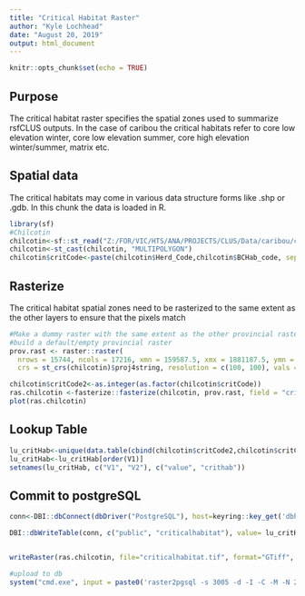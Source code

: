 ```yaml
---
title: "Critical Habitat Raster"
author: "Kyle Lochhead"
date: "August 20, 2019"
output: html_document
---
```


```r
knitr::opts_chunk$set(echo = TRUE)
```

## Purpose

The critical habitat raster specifies the spatial zones used to summarize rsfCLUS outputs. In the case of caribou the critical habitats refer to core low elevation winter, core low elevation summer, core high elevation winter/summer, matrix etc.

## Spatial data

The critical habitats may come in various data structure forms like .shp or .gdb. In this chunk the data is loaded in R.
```r
library(sf)
#Chilcotin
chilcotin<-sf::st_read("Z:/FOR/VIC/HTS/ANA/PROJECTS/CLUS/Data/caribou/critical_habitat/BC/chilcotin_lpu/eis_19_004_bc_core_chilcotin_v20190731.gdb", layer ='BCHabitat_20190731')
chilcotin<-st_cast(chilcotin, "MULTIPOLYGON")
chilcotin$critCode<-paste(chilcotin$Herd_Code,chilcotin$BCHab_code, sep = "_")

```

## Rasterize
The critical habitat spatial zones need to be rasterized to the same extent as the other layers to ensure that the pixels match

```r
#Make a dummy raster with the same extent as the other provincial rasters
#build a default/empty provincial raster
prov.rast <- raster::raster(
  nrows = 15744, ncols = 17216, xmn = 159587.5, xmx = 1881187.5, ymn = 173787.5, ymx = 1748187.5, 
  crs = st_crs(chilcotin)$proj4string, resolution = c(100, 100), vals = 0)

chilcotin$critCode2<-as.integer(as.factor(chilcotin$critCode))
ras.chilcotin <-fasterize::fasterize(chilcotin, prov.rast, field = "critCode2") #this is a
plot(ras.chilcotin)
```

## Lookup Table
```r
lu_critHab<-unique(data.table(cbind(chilcotin$critCode2,chilcotin$critCode)))
lu_critHab<-lu_critHab[order(V1)]
setnames(lu_critHab, c("V1", "V2"), c("value", "crithab"))
```

## Commit to postgreSQL
```r
conn<-DBI::dbConnect(dbDriver("PostgreSQL"), host=keyring::key_get('dbhost', keyring = 'postgreSQL'), dbname = keyring::key_get('dbname', keyring = 'postgreSQL'), port='5432' ,user=keyring::key_get('dbuser', keyring = 'postgreSQL') ,password= keyring::key_get('dbpass', keyring = 'postgreSQL'))

DBI::dbWriteTable(conn, c("public", "criticalhabitat"), value= lu_critHab, row.names = FALSE, overwrite = TRUE)


writeRaster(ras.chilcotin, file="criticalhabitat.tif", format="GTiff", overwrite=TRUE)

#upload to db
system("cmd.exe", input = paste0('raster2pgsql -s 3005 -d -I -C -M -N 2147483648  ', here(), '/R/params/criticalhabitat.tif -t 100x100 rast.crithabitat | psql -d clus-h ', keyring::key_get('dbhost', keyring = 'postgreSQL'), ' -U ',user = keyring::key_get('dbuser', keyring = 'postgreSQL') ,'-W ', password = keyring::key_get('dbpass', keyring = 'postgreSQL')), show.output.on.console = FALSE, invisible = TRUE)
```
